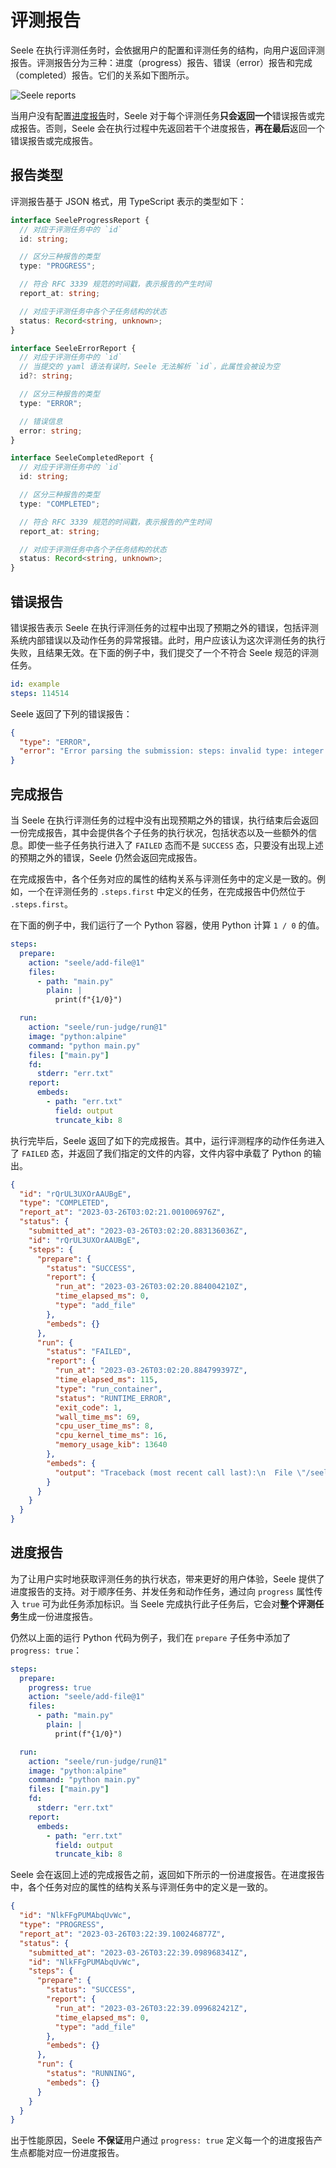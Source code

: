 # 评测报告

Seele 在执行评测任务时，会依据用户的配置和评测任务的结构，向用户返回评测报告。评测报告分为三种：进度（progress）报告、错误（error）报告和完成（completed）报告。它们的关系如下图所示。

![Seele reports](/report.png)

当用户没有配置[进度报告](#%E8%BF%9B%E5%BA%A6%E6%8A%A5%E5%91%8A)时，Seele 对于每个评测任务**只会返回一个**错误报告或完成报告。否则，Seele
会在执行过程中先返回若干个进度报告，**再在最后**返回一个错误报告或完成报告。

## 报告类型

评测报告基于 JSON 格式，用 TypeScript 表示的类型如下：

```typescript
interface SeeleProgressReport {
  // 对应于评测任务中的 `id`
  id: string;

  // 区分三种报告的类型
  type: "PROGRESS";

  // 符合 RFC 3339 规范的时间戳，表示报告的产生时间
  report_at: string;

  // 对应于评测任务中各个子任务结构的状态
  status: Record<string, unknown>;
}

interface SeeleErrorReport {
  // 对应于评测任务中的 `id`
  // 当提交的 yaml 语法有误时，Seele 无法解析 `id`，此属性会被设为空
  id?: string;

  // 区分三种报告的类型
  type: "ERROR";

  // 错误信息
  error: string;
}

interface SeeleCompletedReport {
  // 对应于评测任务中的 `id`
  id: string;

  // 区分三种报告的类型
  type: "COMPLETED";

  // 符合 RFC 3339 规范的时间戳，表示报告的产生时间
  report_at: string;

  // 对应于评测任务中各个子任务结构的状态
  status: Record<string, unknown>;
}
```

## 错误报告

错误报告表示 Seele 在执行评测任务的过程中出现了预期之外的错误，包括评测系统内部错误以及动作任务的异常报错。此时，用户应该认为这次评测任务的执行失败，且结果无效。在下面的例子中，我们提交了一个不符合 Seele 规范的评测任务。

```yaml
id: example
steps: 114514
```

Seele 返回了下列的错误报告：

```json
{
  "type": "ERROR",
  "error": "Error parsing the submission: steps: invalid type: integer `114514`, expected a map at line 1 column 8"
}
```

## 完成报告

当 Seele 在执行评测任务的过程中没有出现预期之外的错误，执行结束后会返回一份完成报告，其中会提供各个子任务的执行状况，包括状态以及一些额外的信息。即使一些子任务执行进入了
`FAILED` 态而不是 `SUCCESS` 态，只要没有出现上述的预期之外的错误，Seele 仍然会返回完成报告。

在完成报告中，各个任务对应的属性的结构关系与评测任务中的定义是一致的。例如，一个在评测任务的 `.steps.first` 中定义的任务，在完成报告中仍然位于 `.steps.first`。

在下面的例子中，我们运行了一个 Python 容器，使用 Python 计算 `1 / 0` 的值。

```yaml
steps:
  prepare:
    action: "seele/add-file@1"
    files:
      - path: "main.py"
        plain: |
          print(f"{1/0}")

  run:
    action: "seele/run-judge/run@1"
    image: "python:alpine"
    command: "python main.py"
    files: ["main.py"]
    fd:
      stderr: "err.txt"
    report:
      embeds:
        - path: "err.txt"
          field: output
          truncate_kib: 8
```

执行完毕后，Seele 返回了如下的完成报告。其中，运行评测程序的动作任务进入了 `FAILED` 态，并返回了我们指定的文件的内容，文件内容中承载了 Python 的输出。

```json
{
  "id": "rQrUL3UXOrAAUBgE",
  "type": "COMPLETED",
  "report_at": "2023-03-26T03:02:21.001006976Z",
  "status": {
    "submitted_at": "2023-03-26T03:02:20.883136036Z",
    "id": "rQrUL3UXOrAAUBgE",
    "steps": {
      "prepare": {
        "status": "SUCCESS",
        "report": {
          "run_at": "2023-03-26T03:02:20.884004210Z",
          "time_elapsed_ms": 0,
          "type": "add_file"
        },
        "embeds": {}
      },
      "run": {
        "status": "FAILED",
        "report": {
          "run_at": "2023-03-26T03:02:20.884799397Z",
          "time_elapsed_ms": 115,
          "type": "run_container",
          "status": "RUNTIME_ERROR",
          "exit_code": 1,
          "wall_time_ms": 69,
          "cpu_user_time_ms": 8,
          "cpu_kernel_time_ms": 16,
          "memory_usage_kib": 13640
        },
        "embeds": {
          "output": "Traceback (most recent call last):\n  File \"/seele/main.py\", line 1, in <module>\n    print(f\"{1/0}\")\n             ~^~\nZeroDivisionError: division by zero\n"
        }
      }
    }
  }
}
```

## 进度报告

为了让用户实时地获取评测任务的执行状态，带来更好的用户体验，Seele 提供了进度报告的支持。对于顺序任务、并发任务和动作任务，通过向
`progress` 属性传入 `true` 可为此任务添加标识。当 Seele 完成执行此子任务后，它会对**整个评测任务**生成一份进度报告。

仍然以上面的运行 Python 代码为例子，我们在 `prepare` 子任务中添加了 `progress: true`：

```yaml
steps:
  prepare:
    progress: true
    action: "seele/add-file@1"
    files:
      - path: "main.py"
        plain: |
          print(f"{1/0}")

  run:
    action: "seele/run-judge/run@1"
    image: "python:alpine"
    command: "python main.py"
    files: ["main.py"]
    fd:
      stderr: "err.txt"
    report:
      embeds:
        - path: "err.txt"
          field: output
          truncate_kib: 8
```

Seele 会在返回上述的完成报告之前，返回如下所示的一份进度报告。在进度报告中，各个任务对应的属性的结构关系与评测任务中的定义是一致的。

```json
{
  "id": "NlkFFgPUMAbqUvWc",
  "type": "PROGRESS",
  "report_at": "2023-03-26T03:22:39.100246877Z",
  "status": {
    "submitted_at": "2023-03-26T03:22:39.098968341Z",
    "id": "NlkFFgPUMAbqUvWc",
    "steps": {
      "prepare": {
        "status": "SUCCESS",
        "report": {
          "run_at": "2023-03-26T03:22:39.099682421Z",
          "time_elapsed_ms": 0,
          "type": "add_file"
        },
        "embeds": {}
      },
      "run": {
        "status": "RUNNING",
        "embeds": {}
      }
    }
  }
}
```

出于性能原因，Seele **不保证**用户通过 `progress: true` 定义每一个的进度报告产生点都能对应一份进度报告。
